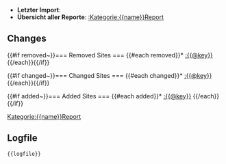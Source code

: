 ''{{description}}''
* '''Letzter Import''': {{now}}
* '''Übersicht aller Reporte''': [[:Kategorie:{{name}}Report]]

==Changes==
{{#if removed~}}=== Removed Sites ===
{{#each removed}}* [[:{{@key}}]]
{{/each}}{{/if}}

{{#if changed~}}=== Changed Sites ===
{{#each changed}}* [[:{{@key}}]]
{{/each}}{{/if}}

{{#if added~}}=== Added Sites ===
{{#each added}}* [[:{{@key}}]]
{{/each}}{{/if}}

[[Kategorie:{{name}}Report]]

==Logfile==
<pre>{{logfile}}</pre>
